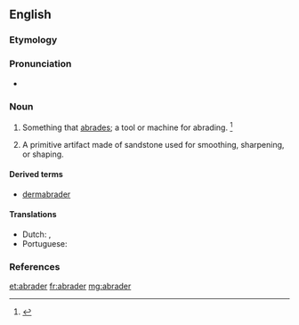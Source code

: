 ==English==

===Etymology===
{{suffix|abrade|er|lang=en}}

===Pronunciation===
* {{a|US}} {{IPA|/əˈbɹeɪ.dɚ/|lang=en}}

===Noun===
{{en-noun}}

# Something that [[abrade|abrades]]; a tool or machine for abrading. {{defdate|First attested in the late 19<sup>th</sup> century.}}<ref>{{R:SOED5|page=7}}</ref>
# {{context|archaeology|lang=en}} A primitive artifact made of sandstone used for smoothing, sharpening, or shaping.

====Derived terms====
* [[dermabrader]]

====Translations====
{{trans-top|tool or machine for abrading}}
* Dutch: {{t+|nl|schuurmachine|f}}, {{t|nl|schuurwerktuig|n}}
* Portuguese: {{t|pt|abrasor|m}}
{{trans-mid}}
{{trans-bottom}}

===References===
<references/>

[[et:abrader]]
[[fr:abrader]]
[[mg:abrader]]